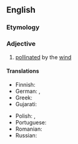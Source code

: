 ==English==

===Etymology===
{{confix|en|anemo|philous}}

===Adjective===
{{en-adj|-}}

# [[pollinated]] by the [[wind]]

====Translations====
{{trans-top|pollinated by the wind}}
* Finnish: {{t|fi|tuulipölytteinen}}
* German: {{t|de|anemophil}}, {{t|de|anemogam}}
* Greek: {{t+|el|αερόγαμος}}
* Gujarati: {{t|gu|પવનપરાગિત}}
{{trans-mid}}
* Polish: {{t|pl|wiatropylny}}, {{t|pl|anemogamiczny}}
* Portuguese: {{t|pt|anemófilo}}
* Romanian: {{t+|ro|anemofil}}
* Russian: {{t+|ru|анемофи́льный}}
{{trans-bottom}}